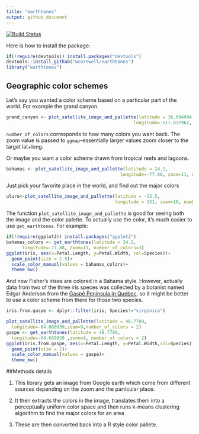 ```yaml
---
title: "earthtones"
output: github_document
---
```

[![Build Status](https://travis-ci.org/wcornwell/earthtones.svg?branch=master)](https://travis-ci.org/wcornwell/earthtones)

Here is how to install the package:

```r
if(!require(devtools)) install.packages("devtools")
devtools::install_github("wcornwell/earthtones")
library("earthtones")
```

## Geographic color schemes

Let's say you wanted a color scheme based on a particular part of the world.  For example the grand canyon.  

```r
grand_canyon <- plot_satellite_image_and_pallette(latitude = 36.094994,
                                                longitude=-111.837962, zoom=12, number_of_colors=5)
```

`number_of_colors` corresponds to how many colors you want back.  The zoom value is passed to `ggmap`--essentially larger values zoom closer to the target lat+long.  

Or maybe you want a color scheme drawn from tropical reefs and lagoons.  

```r
bahamas <- plot_satellite_image_and_pallette(latitude = 24.2,
                                           longitude=-77.88, zoom=11, number_of_colors=5)
```

Just pick your favorite place in the world, and find out the major colors

```r
uluru<-plot_satellite_image_and_pallette(latitude = -25.5, 
                                         longitude = 131, zoom=10, number_of_colors=5)
```

The function `plot_satellite_image_and_pallette` is good for seeing both the image and the color palette.  To actually use the color, it's much easier to use `get_earthtones`.  For example:

```r
if(!require(ggplot2)) install.packages("ggplot2")
bahamas_colors <- get_earthtones(latitude = 24.2,
      longitude=-77.88, zoom=11, number_of_colors=3)
ggplot(iris, aes(x=Petal.Length, y=Petal.Width, col=Species))+
  geom_point(size = 2.5)+
  scale_color_manual(values = bahamas_colors)+
  theme_bw()
```

And now Fisher's irises are colored in a Bahama style.  However, actually data from two of the three iris speces was collected by a botanist named Edgar Anderson from the [Gaspé Peninsula in Quebec](https://www.jstor.org/stable/2394164?seq=1#page_scan_tab_contents), so it might be better to use a color scheme from there for those two species.  

```R
iris.from.gaspe <- dplyr::filter(iris, Species!="virginica")

plot_satellite_image_and_pallette(latitude = 48.7709,
  longitude=-64.660939,zoom=9,number_of_colors = 2)
gaspe <- get_earthtones(latitude = 48.7709,
  longitude=-64.660939 ,zoom=9, number_of_colors = 2)
ggplot(iris.from.gaspe, aes(x=Petal.Length, y=Petal.Width,col=Species))+
  geom_point(size = 2)+
  scale_color_manual(values = gaspe)+
  theme_bw()
```

##Methods details

1. This library gets an image from Google earth which come from different sources depending on the zoom and the particular place.  

2. It then extracts the colors in the image, translates them into a perceptually uniform color space and then runs k-means clustering algorithm to find the major colors for an area

3. These are then converted back into a R style color pallete.  
